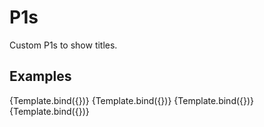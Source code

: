 

<Meta title="Design System/Typography/P1" component={P1} />

# P1s

Custom P1s to show titles.

## Examples


<Canvas>
  <Story
    name="Light mode"
    args={{
      mode: "light",
      text: "Example of a paragraph",
    }}>
    {Template.bind({})}
   </Story>
  <Story
    name="Light mode with bold"
    args={{
      mode: "light",
      bold: true,
      text: "Example of a paragraph with bold",
    }}>
    {Template.bind({})}
   </Story>
  <Story
    name="Dark mode"
    parameters={{backgrounds: { default: 'dark' }}}
    args={{
      mode: "dark",
      text: "Example of a paragraph"
    }}>
    {Template.bind({})}
   </Story>
   <Story
    name="Dark mode with bold"
    parameters={{backgrounds: { default: 'dark' }}}
    args={{
      mode: "dark",
      bold: true,
      text: "Example of a paragraph with bold"
    }}>
    {Template.bind({})}
   </Story>
</Canvas>